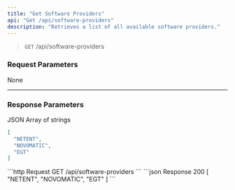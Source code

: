 ```yaml
---
title: "Get Software Providers"
api: "Get /api/software-providers"
description: "Retrieves a list of all available software providers."
---
```


>`GET` /api/software-providers

### Request Parameters

None

---

### Response Parameters

JSON Array of strings
```json Example
[
  "NETENT",
  "NOVOMATIC",
  "EGT"
]
```

<ResponseExample>
    ```http Request
    GET /api/software-providers
    ```
    ```json Response 200
    [
        "NETENT",
        "NOVOMATIC",
        "EGT"
    ]
    ```
</ResponseExample>
